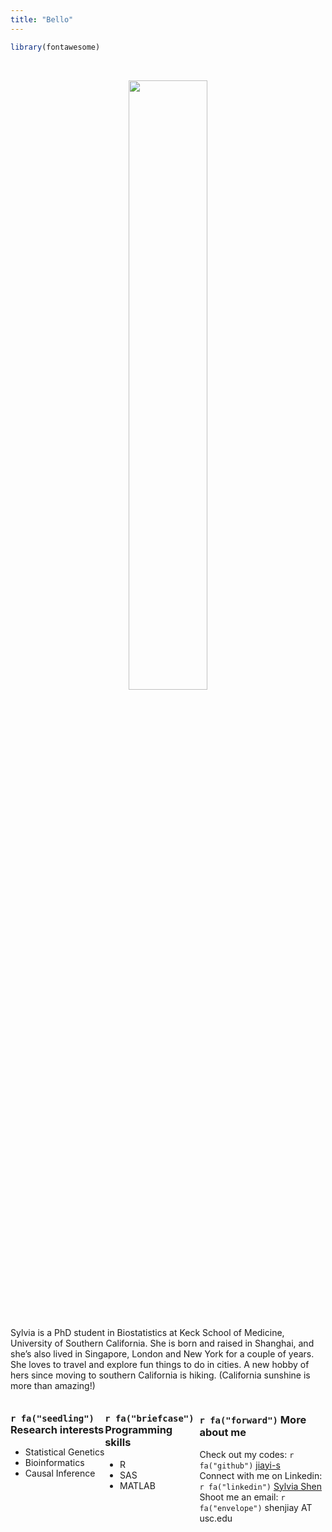 ```yaml
---
title: "Bello"
---
```

```r
library(fontawesome)
```
<br>

<center>
<img src="./images/square-profile.jpg" style="width:50%" class="rounded-corners">
</center>
<br>

  
  Sylvia is a PhD student in Biostatistics at Keck School of Medicine, University of Southern California. She is born and raised in Shanghai, and she's also lived in Singapore, London and New York for a couple of years. She loves to travel and explore fun things to do in cities. A new hobby of hers since moving to southern California is hiking. (California sunshine is more than amazing!)
  

<style>
.column-left{
  float: left;
  width: 30%;
  text-align: left;
}
.column-center{
  display: inline-block;
  width: 30%;
  text-align: left;
}
.column-right{
  float: right;
  width: 40%;
  text-align: left;
}
</style>


<div class="column-left">
<h3 style="margin-left: 0%"> `r fa("seedling")` Research interests </h3>
* Statistical Genetics  
* Bioinformatics  
* Causal Inference 
</div>

<div class="column-center">
<h3 style="margin-left: 0%"> `r fa("briefcase")` Programming skills </h3>
* R 
* SAS  
* MATLAB  
</div>

<div class="column-right">
<h3 style="margin-left: 0%"> `r fa("forward")` More about me </h3>
<p style="margin-left: 0%">
Check out my codes: `r fa("github")`  <a href="http://github.com/jiayi-s/"> jiayi-s </a>  
Connect with me on Linkedin: `r fa("linkedin")`  <a href="https://www.linkedin.com/in/jiayi-sylvia-shen-482a48124/"> Sylvia Shen </a>  
Shoot me an email: `r fa("envelope")`  shenjiay AT usc.edu  
</p>
</div>


<br>

